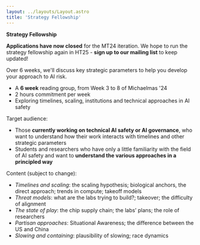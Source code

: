 ```yaml
---
layout: ../layouts/Layout.astro
title: 'Strategy Fellowship'
---
```


**Strategy Fellowship**

**Applications have now closed** for the MT24 iteration. We hope to run the strategy fellowship again in HT25 - **sign up to our mailing list** to keep updated!


Over 6 weeks, we'll discuss key strategic parameters to help you develop your approach to AI risk.

- A **6 week** reading group, from Week 3 to 8 of Michaelmas '24
- 2 hours commitment per week
- Exploring timelines, scaling, institutions and technical approaches in AI safety

Target audience:
- Those **currently working on technical AI safety or AI governance**, who want to understand how their work interacts with timelines and other strategic parameters
- Students and researchers who have only a little familiarity with the field of AI safety and want to **understand the various approaches in a principled way**

Content (subject to change):
- *Timelines and scaling*: the scaling hypothesis; biological anchors, the direct approach; trends in compute; takeoff models
- *Threat models*: what are the labs trying to build?; takeover; the difficulty of alignment
- *The state of play*: the chip supply chain; the labs’ plans; the role of researchers
- *Partisan approaches*: Situational Awareness; the difference between the US and China
- *Slowing and containing*: plausibility of slowing; race dynamics

